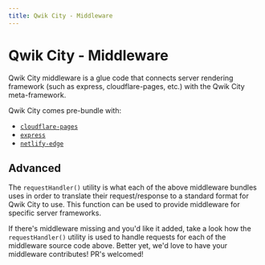 ```yaml
---
title: Qwik City - Middleware
---
```


# Qwik City - Middleware

Qwik City middleware is a glue code that connects server rendering framework (such as express, cloudflare-pages, etc.) with the Qwik City meta-framework.

Qwik City comes pre-bundle with:

- [`cloudflare-pages`](../cloudflare-pages/index.mdx)
- [`express`](../express/index.mdx)
- [`netlify-edge`](../netlify-edge/index.mdx)

## Advanced

The `requestHandler()` utility is what each of the above middleware bundles uses in order to translate their request/response to a standard format for Qwik City to use. This function can be used to provide middleware for specific server frameworks.

If there's middleware missing and you'd like it added, take a look how the `requestHandler()` utility is used to handle requests for each of the middleware source code above. Better yet, we'd love to have your middleware contributes! PR's welcomed!